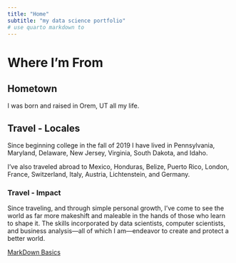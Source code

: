 ```yaml
---
title: "Home"
subtitle: "my data science portfolio"
# use quarto markdown to 
---
```


# Where I'm From
## Hometown
I was born and raised in Orem, UT all my life. 

## Travel - Locales
Since beginning college in the fall of 2019 I have lived in Pennsylvania, Maryland, Delaware, New Jersey, Virginia, South Dakota, and Idaho. 

I've also traveled abroad to Mexico, Honduras, Belize, Puerto Rico, London, France, Switzerland, Italy, Austria, Lichtenstein, and Germany.

### Travel - Impact
Since traveling, and through simple personal growth, I've come to see the world as far more makeshift and maleable in the hands of those who learn to shape it. The skills incorporated by data scientists, computer scientists, and business analysis—all of which I am—endeavor to create and protect a better world.

[MarkDown Basics](https://quarto.org/docs/authoring/markdown-basics.html#links-images)
